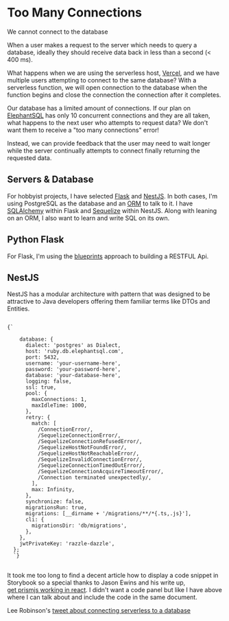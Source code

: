 
<Meta title="menu/missions/too many connections" />

# Too Many Connections

<Subtitle>We cannot connect to the database</Subtitle>

When a user makes a request to the server which needs to query a database, ideally they should receive data back in less than a second (< 400 ms).

What happens when we are using the serverless host, [Vercel](https://vercel.com), and we have multiple users attempting to connect to the same database? With a serverless function, we will open connection to the database when the function begins and close the connection the connection after it completes. 

Our database has a limited amount of connections. If our plan on [ElephantSQL](https://www.elephantsql.com/plans.html) has only 10 concurrent connections and they are all taken, what happens to the next user who attempts to request data? We don't want them to receive a "too many connections" error! 

Instead, we can provide feedback that the user may need to wait longer while the server continually attempts to connect finally returning the requested data. 

## Servers & Database

For hobbyist projects, I have selected [Flask](https://flask.palletsprojects.com/en/2.0.x/) and [NestJS](https://nestjs.com/). In both cases, I'm using PostgreSQL as the database and an [ORM](https://blog.bitsrc.io/what-is-an-orm-and-why-you-should-use-it-b2b6f75f5e2a) to talk to it. I have [SQLAlchemy](https://www.sqlalchemy.org/) within Flask and [Sequelize](https://sequelize.org/) within NestJS. Along with leaning on an ORM, I also want to learn and write SQL on its own.  

## Python Flask

For Flask, I'm using the [blueprints](https://flask.palletsprojects.com/en/2.0.x/blueprints/) approach to building a RESTFUL Api. 

## NestJS 

NestJS has a modular architecture with pattern that was designed to be attractive to Java developers offering them familiar terms like DTOs and Entities. 

<pre>
<code className="language-javascript">
{`

    database: {
      dialect: 'postgres' as Dialect,
      host: 'ruby.db.elephantsql.com',
      port: 5432,
      username: 'your-username-here',
      password: 'your-password-here',
      database: 'your-database-here', 
      logging: false,
      ssl: true,
      pool: {
        maxConnections: 1,
        maxIdleTime: 1000,
      },
      retry: {
        match: [
          /ConnectionError/,
          /SequelizeConnectionError/,
          /SequelizeConnectionRefusedError/,
          /SequelizeHostNotFoundError/,
          /SequelizeHostNotReachableError/,
          /SequelizeInvalidConnectionError/,
          /SequelizeConnectionTimedOutError/,
          /SequelizeConnectionAcquireTimeoutError/,
          /Connection terminated unexpectedly/,
        ],
        max: Infinity,
      },
      synchronize: false,
      migrationsRun: true,
      migrations: [__dirname + '/migrations/**/*{.ts,.js}'],
      cli: {
        migrationsDir: 'db/migrations',
      },
    },
    jwtPrivateKey: 'razzle-dazzle',
  };
  `}
</code>
</pre>

It took me too long to find a decent article how to display a code snippet in Storybook so a special thanks to Jason Ewins and his write up,  
 [get prismjs working in react](https://medium.com/get-it-working/get-prismjs-working-in-react-a6d989e59290). I didn't want a code panel but like I have above where I can talk about and include the code in the same document. 

Lee Robinson's [tweet about connecting serverless to a database](https://twitter.com/leeerob/status/1430177168307412998?s=11)



<RelatedArticles />
